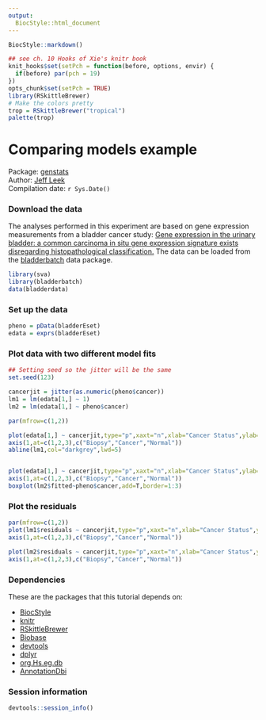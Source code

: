 ```yaml
---
output:
  BiocStyle::html_document
---
```



<!-- These options are set up specifically for Bioconductor flavored Markdown --> 


<!-- rmarkdown v1 -->

<!--
%\VignetteIndexEntry{R Markdown Lecture}
%\VignettePackage{BiocStyle}
%\VignetteEngine{knitr::knitr}
-->

```r
BiocStyle::markdown()
```

```r
## see ch. 10 Hooks of Xie's knitr book
knit_hooks$set(setPch = function(before, options, envir) {
  if(before) par(pch = 19)
})
opts_chunk$set(setPch = TRUE)
library(RSkittleBrewer)
# Make the colors pretty
trop = RSkittleBrewer("tropical")
palette(trop)
```


# Comparing models example

Package: [genstats](https://github.com/jtleek/genstats)<br />
Author: [Jeff Leek](www.jtleek.com) <br />
Compilation date: `r Sys.Date()`

### Download the data


The analyses performed in this experiment are based on gene expression measurements from a bladder cancer study: [Gene expression in the urinary bladder: a common carcinoma in situ gene expression signature exists disregarding histopathological classification.](http://cancerres.aacrjournals.org/content/64/11/4040.full.pdf) The data can be loaded from the [bladderbatch](http://bioconductor.org/packages/release/data/experiment/html/bladderbatch.html) data package. 

```r
library(sva)
library(bladderbatch)
data(bladderdata)
```

### Set up the data

```r
pheno = pData(bladderEset)
edata = exprs(bladderEset)
```

### Plot data with two different model fits

```r
## Setting seed so the jitter will be the same
set.seed(123)

cancerjit = jitter(as.numeric(pheno$cancer))
lm1 = lm(edata[1,] ~ 1)
lm2 = lm(edata[1,] ~ pheno$cancer)

par(mfrow=c(1,2))

plot(edata[1,] ~ cancerjit,type="p",xaxt="n",xlab="Cancer Status",ylab="Expression",pch=19,col=as.numeric(pheno$cancer))
axis(1,at=c(1,2,3),c("Biopsy","Cancer","Normal"))
abline(lm1,col="darkgrey",lwd=5)


plot(edata[1,] ~ cancerjit,type="p",xaxt="n",xlab="Cancer Status",ylab="Expression",pch=19,col=as.numeric(pheno$cancer))
axis(1,at=c(1,2,3),c("Biopsy","Cancer","Normal"))
boxplot(lm2$fitted~pheno$cancer,add=T,border=1:3)

```


### Plot the residuals

```r
par(mfrow=c(1,2))
plot(lm1$residuals ~ cancerjit,type="p",xaxt="n",xlab="Cancer Status",ylab="Expression",pch=19,col=as.numeric(pheno$cancer),ylim=c(-1.1,1.1))
axis(1,at=c(1,2,3),c("Biopsy","Cancer","Normal"))

plot(lm2$residuals ~ cancerjit,type="p",xaxt="n",xlab="Cancer Status",ylab="Residuals",pch=19,col=as.numeric(pheno$cancer),ylim=c(-1.1,1.1))
axis(1,at=c(1,2,3),c("Biopsy","Cancer","Normal"))
```




### Dependencies

These are the packages that this tutorial depends on:

* [BiocStyle](http://www.bioconductor.org/packages/release/bioc/html/BiocStyle.html)
* [knitr](https://cran.r-project.org/package=knitr)
* [RSkittleBrewer](https://github.com/alyssafrazee/RSkittleBrewer)
* [Biobase](http://bioconductor.org/packages/release/bioc/html/Biobase.html)
* [devtools](https://cran.r-project.org/package=devtools)
* [dplyr](https://cran.r-project.org/package=dplyr)
* [org.Hs.eg.db](http://bioconductor.org/packages/release/data/annotation/html/org.Hs.eg.db.html)
* [AnnotationDbi](http://bioconductor.org/packages/release/bioc/html/AnnotationDbi.html)


### Session information

```r
devtools::session_info()
```


